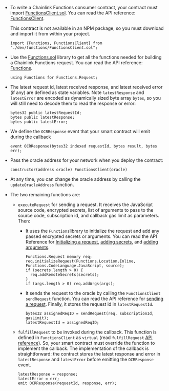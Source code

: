 - To write a Chainlink Functions consumer contract, your contract must import [FunctionsClient.sol](https://github.com/smartcontractkit/chainlink/blob/develop/contracts/src/v0.8/functions/dev/0_0_0/FunctionsClient.sol). You can read the API reference: [FunctionsClient](/chainlink-functions/api-reference/FunctionsClient).

  This contract is not available in an NPM package, so you must download and import it from within your project.

  ```
  import {Functions, FunctionsClient} from "./dev/functions/FunctionsClient.sol";
  ```

- Use the [Functions.sol](https://github.com/smartcontractkit/chainlink/blob/develop/contracts/src/v0.8/functions/dev/0_0_0/Functions.sol) library to get all the functions needed for building a Chainlink Functions request. You can read the API reference: [Functions](/chainlink-functions/api-reference/Functions).

  ```
  using Functions for Functions.Request;

  ```

- The latest request id, latest received response, and latest received error (if any) are defined as state variables. Note `latestResponse` and `latestError` are encoded as dynamically sized byte array `bytes`, so you will still need to decode them to read the response or error:

  ```
  bytes32 public latestRequestId;
  bytes public latestResponse;
  bytes public latestError;
  ```

- We define the `OCRResponse` event that your smart contract will emit during the callback

  ```
  event OCRResponse(bytes32 indexed requestId, bytes result, bytes err);
  ```

- Pass the oracle address for your network when you deploy the contract:

  ```
  constructor(address oracle) FunctionsClient(oracle)
  ```

- At any time, you can change the oracle address by calling the `updateOracleAddress` function.

- The two remaining functions are:

  - `executeRequest` for sending a request. It receives the JavaScript source code, encrypted secrets, list of arguments to pass to the source code, subscription id, and callback gas limit as parameters. Then:

    - It uses the `Functions`library to initialize the request and add any passed encrypted secrets or arguments. You can read the API Reference for [Initializing a request](/chainlink-functions/api-reference/Functions/#initializerequest), [adding secrets](/chainlink-functions/api-reference/Functions/#addinlinesecrets), and [adding arguments](/chainlink-functions/api-reference/Functions/#addargs).

      ```
      Functions.Request memory req;
      req.initializeRequest(Functions.Location.Inline, Functions.CodeLanguage.JavaScript, source);
      if (secrets.length > 0) {
        req.addRemoteSecrets(secrets);
      }
      if (args.length > 0) req.addArgs(args);
      ```

    - It sends the request to the oracle by calling the `FunctionsClient` `sendRequest` function. You can read the API reference for [sending a request](/chainlink-functions/api-reference/FunctionsClient/#sendrequest). Finally, it stores the request id in `latestRequestId`.

      ```
      bytes32 assignedReqID = sendRequest(req, subscriptionId, gasLimit);
      latestRequestId = assignedReqID;
      ```

  - `fulfillRequest` to be invoked during the callback. This function is defined in `FunctionsClient` as `virtual` (read `fulfillRequest` [API reference](/chainlink-functions/api-reference/FunctionsClient/#fulfillrequest)). So, your smart contract must override the function to implement the callback. The implementation of the callback is straightforward: the contract stores the latest response and error in `latestResponse` and `latestError` before emitting the `OCRResponse` event.

    ```
    latestResponse = response;
    latestError = err;
    emit OCRResponse(requestId, response, err);
    ```

